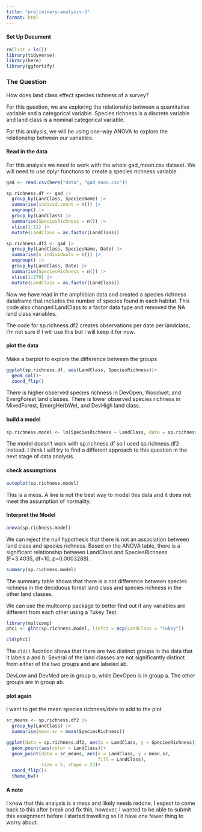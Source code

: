```yaml
---
title: "preliminary-analysis-3"
format: html
---
```


#### Set Up Document
```r
rm(list = ls())
library(tidyverse)
library(here)
library(ggfortify)
```

### The Question
How does land class effect species richness of a survey?

For this question, we are exploring the relationship between a quantitative variable and a categorical variable. Species richness is a discrete variable and land class is a nominal categorical variable.

For this analysis, we will be using one-way ANOVA to explore the relationship between our variables.

#### Read in the data
For this analysis we need to work with the whole gad_moon.csv dataset. We will need to use dplyr functions to create a species richness variable.
```r
gad <- read.csv(here("data", "gad_moon.csv"))

sp.richness.df <- gad |>
  group_by(LandClass, SpeciesName) |>
  summarise(individ.count = n()) |> 
  ungroup() |>
  group_by(LandClass) |>
  summarise(SpeciesRichness = n()) |>
  slice(1:11) |>
  mutate(LandClass = as.factor(LandClass))

sp.richness.df2 <- gad |>
  group_by(LandClass, SpeciesName, Date) |>
  summarise(n_individuals = n()) |> 
  ungroup() |>
  group_by(LandClass, Date) |>
  summarise(SpeciesRichness = n()) |>
  slice(1:279) |> 
  mutate(LandClass = as.factor(LandClass))

```
Now we have read in the amphibian data and created a species richness dataframe that includes the number of species found in each habitat. This code also changed LandClass to a factor data type and removed the NA land class variables.

The code for sp.richness.df2 creates observations per date per landclass, I'm not sure if I will use this but I will keep it for now.

#### plot the data
Make a barplot to explore the difference between the groups
```r
ggplot(sp.richness.df, aes(LandClass, SpeciesRichness))+
  geom_col()+
  coord_flip()
```
There is higher observed species richness in DevOpen, Woodwet, and EvergForest land classes. There is lower observed species richness in MixedForest, EmergHerbWet, and DevHigh land class.

#### build a model
```r
sp.richness.model <- lm(SpeciesRichness ~ LandClass, data = sp.richness.df2)
```
The model doesn't work with sp.richness.df so I used sp.richness.df2 instead. I think I will try to find a different approach to this question in the next stage of data analysis.

#### check assumptions
```r
autoplot(sp.richness.model)
```
This is a mess. A line is not the best way to model this data and it does not meet the assumption of normality.

#### Interpret the Model
```r
anova(sp.richness.model)
```
We can reject the null hypothesis that there is not an association between land class and species richness. Based on the ANOVA table, there is a significant relationship between LandClass and SpeciesRichness (F=3.4035, df=10, p=0.0003288).

```r
summary(sp.richness.model)
```
The summary table shows that there is a not difference between species richness in the deciduous forest land class and species richness in the other land classes.

We can use the multcomp package to better find out if any variables are different from each other  using a Tukey Test.
```r
library(multcomp)
phc1 <- glht(sp.richness.model, linfct = mcp(LandClass = "Tukey"))

cld(phc1)
```

The `cld()` fucntion shows that there are two distinct groups in the data that it labels a and b. Several of the land classes are not significantly distinct from either of the two groups and are labeled ab.

DevLow and DevMed are in group b, while DevOpen is in group a. The other groups are in group ab.

#### plot again
I want to get the mean species richness/date to add to the plot
```r
sr_means <- sp.richness.df2 |>
  group_by(LandClass) |>
  summarise(mean.sr = mean(SpeciesRichness)) 

ggplot(data = sp.richness.df2, aes(x = LandClass, y = SpeciesRichness))+
  geom_point(aes(color = LandClass))+
  geom_point(data = sr_means, aes(x = LandClass, y = mean.sr,
                                  fill = LandClass),
             size = 5, shape = 23)+
  coord_flip()+
  theme_bw()
```

#### A note
I know that this analysis is a mess and likely needs redone. I expect to come back to this after break and fix this, however, I wanted to be able to submit this assignment before I started travelling so I'd have one fewer thing to worry about.